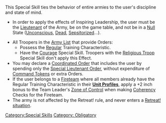 {{n5-section-special-skills}}


This Special Skill ties the behavior of entire armies to the user's discipline and state of mind.

{{css_skillbox |black| INSPIRING LEADERSHIP | AUTOMATIC SKILL }}
{{skill-label | Obligatory }}
{{requirements}}
* In order to apply the effects of Inspiring Leadership, the user must be the [[Lieutenant]] of the Army, be on the game table, and not be in a [[Null]] State ([[Unconscious]], [[Dead]], [[Sepsitorized]]...).
{{effects}}
* All Troopers in the [[Army List]] that provide Orders:
** Possess the [[Regular]] Training Characteristic.
** Have the [[Courage]] Special Skill. Troopers with the [[Religious Troop]] Special Skill don't apply this Effect.
* You may declare a [[Coordinated Order]] that includes the user by spending only the [[Lieutenant Special Order | Special Lieutenant Order]], without expenditure of [[Command Token]]s or extra Orders.
* If the user belongs to a [[Fireteam]] where all members already have the Regular Training Characteristic in their '''[[Unit Profiles]]''', apply a +2 inch bonus to the Team Leader's [[Zone of Control]] when making [[Coherency]] Checks for the Fireteam.
* The army is not affected by the Retreat! rule, and never enters a [[Retreat Situation | Retreat! situation]].
{{css_skillbox-end}}



[[Category:Special Skills]]

<!-- Label and Trait categories. -->
[[Category: Obligatory ]]